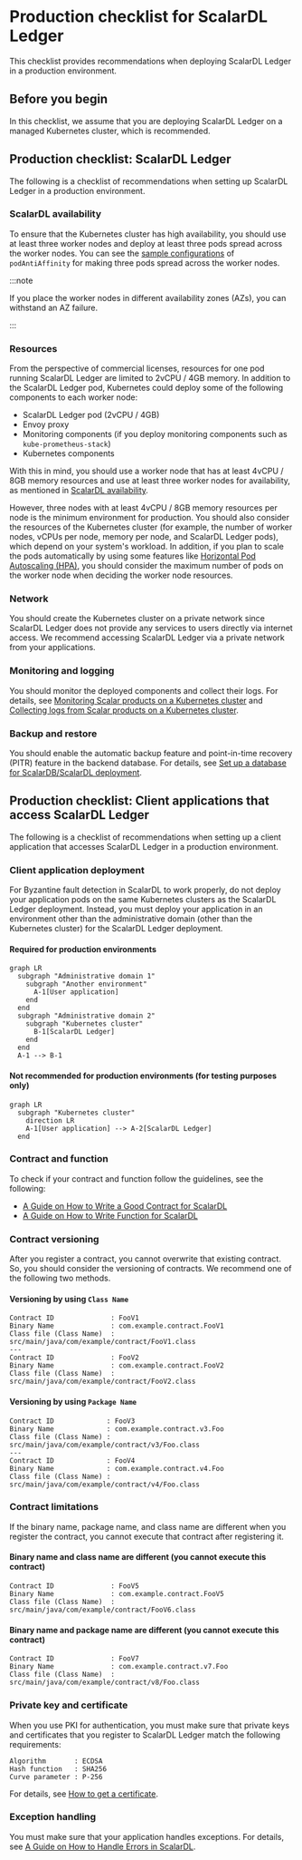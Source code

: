 # Production checklist for ScalarDL Ledger

This checklist provides recommendations when deploying ScalarDL Ledger in a production environment.

## Before you begin

In this checklist, we assume that you are deploying ScalarDL Ledger on a managed Kubernetes cluster, which is recommended.

## Production checklist: ScalarDL Ledger

The following is a checklist of recommendations when setting up ScalarDL Ledger in a production environment.

### ScalarDL availability

To ensure that the Kubernetes cluster has high availability, you should use at least three worker nodes and deploy at least three pods spread across the worker nodes. You can see the [sample configurations](https://github.com/scalar-labs/scalar-kubernetes/blob/master/conf/scalardl-custom-values.yaml) of `podAntiAffinity` for making three pods spread across the worker nodes.

:::note

If you place the worker nodes in different availability zones (AZs), you can withstand an AZ failure.

:::

### Resources

From the perspective of commercial licenses, resources for one pod running ScalarDL Ledger are limited to 2vCPU / 4GB memory. In addition to the ScalarDL Ledger pod, Kubernetes could deploy some of the following components to each worker node:

* ScalarDL Ledger pod (2vCPU / 4GB)
* Envoy proxy
* Monitoring components (if you deploy monitoring components such as `kube-prometheus-stack`)
* Kubernetes components

With this in mind, you should use a worker node that has at least 4vCPU / 8GB memory resources and use at least three worker nodes for availability, as mentioned in [ScalarDL availability](#scalardl-availability).

However, three nodes with at least 4vCPU / 8GB memory resources per node is the minimum environment for production. You should also consider the resources of the Kubernetes cluster (for example, the number of worker nodes, vCPUs per node, memory per node, and ScalarDL Ledger pods), which depend on your system's workload. In addition, if you plan to scale the pods automatically by using some features like [Horizontal Pod Autoscaling (HPA)](https://kubernetes.io/docs/tasks/run-application/horizontal-pod-autoscale/), you should consider the maximum number of pods on the worker node when deciding the worker node resources.

### Network

You should create the Kubernetes cluster on a private network since ScalarDL Ledger does not provide any services to users directly via internet access. We recommend accessing ScalarDL Ledger via a private network from your applications.

### Monitoring and logging

You should monitor the deployed components and collect their logs. For details, see [Monitoring Scalar products on a Kubernetes cluster](K8sMonitorGuide.mdx) and [Collecting logs from Scalar products on a Kubernetes cluster](K8sLogCollectionGuide.mdx).

### Backup and restore

You should enable the automatic backup feature and point-in-time recovery (PITR) feature in the backend database. For details, see [Set up a database for ScalarDB/ScalarDL deployment](SetupDatabase.mdx).

## Production checklist: Client applications that access ScalarDL Ledger

The following is a checklist of recommendations when setting up a client application that accesses ScalarDL Ledger in a production environment.

### Client application deployment

For Byzantine fault detection in ScalarDL to work properly, do not deploy your application pods on the same Kubernetes clusters as the ScalarDL Ledger deployment. Instead, you must deploy your application in an environment other than the administrative domain (other than the Kubernetes cluster) for the ScalarDL Ledger deployment.

#### Required for production environments

```mermaid
graph LR
  subgraph "Administrative domain 1"
    subgraph "Another environment"
      A-1[User application]
    end
  end
  subgraph "Administrative domain 2"
    subgraph "Kubernetes cluster"
      B-1[ScalarDL Ledger]
    end
  end
  A-1 --> B-1
```

#### Not recommended for production environments (for testing purposes only)

```mermaid
graph LR
  subgraph "Kubernetes cluster"
    direction LR
    A-1[User application] --> A-2[ScalarDL Ledger]
  end
```

### Contract and function

To check if your contract and function follow the guidelines, see the following:

* [A Guide on How to Write a Good Contract for ScalarDL](https://scalardl.scalar-labs.com/docs/latest/how-to-write-contract)
* [A Guide on How to Write Function for ScalarDL](https://scalardl.scalar-labs.com/docs/latest/how-to-write-function)

### Contract versioning

After you register a contract, you cannot overwrite that existing contract. So, you should consider the versioning of contracts. We recommend one of the following two methods.

#### Versioning by using `Class Name`

```console
Contract ID              : FooV1
Binary Name              : com.example.contract.FooV1
Class file (Class Name)  : src/main/java/com/example/contract/FooV1.class
---
Contract ID              : FooV2
Binary Name              : com.example.contract.FooV2
Class file (Class Name)  : src/main/java/com/example/contract/FooV2.class
```

#### Versioning by using `Package Name`

```console
Contract ID             : FooV3
Binary Name             : com.example.contract.v3.Foo
Class file (Class Name) : src/main/java/com/example/contract/v3/Foo.class
---
Contract ID             : FooV4
Binary Name             : com.example.contract.v4.Foo
Class file (Class Name) : src/main/java/com/example/contract/v4/Foo.class
```

### Contract limitations

If the binary name, package name, and class name are different when you register the contract, you cannot execute that contract after registering it.

#### Binary name and class name are different (you cannot execute this contract)

```console
Contract ID              : FooV5
Binary Name              : com.example.contract.FooV5
Class file (Class Name)  : src/main/java/com/example/contract/FooV6.class
```

#### Binary name and package name are different (you cannot execute this contract)

```console
Contract ID              : FooV7
Binary Name              : com.example.contract.v7.Foo
Class file (Class Name)  : src/main/java/com/example/contract/v8/Foo.class
```

### Private key and certificate

When you use PKI for authentication, you must make sure that private keys and certificates that you register to ScalarDL Ledger match the following requirements:

```console
Algorithm       : ECDSA
Hash function   : SHA256
Curve parameter : P-256
```

For details, see [How to get a certificate](https://scalardl.scalar-labs.com/docs/latest/ca/caclient-getting-started).

### Exception handling

You must make sure that your application handles exceptions. For details, see [A Guide on How to Handle Errors in ScalarDL](https://scalardl.scalar-labs.com/docs/latest/how-to-handle-errors).
